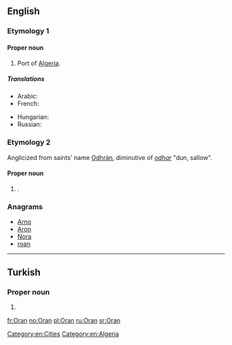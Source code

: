 {{also|oran|òran}}
==English==
{{wikipedia}}

===Etymology 1===
{{etystub}}

====Proper noun====
{{head|en}}

# Port of [[Algeria]].

=====Translations=====
{{trans-top|port of Algeria}}
* Arabic: {{t|ar|وهران|p|tr=wahrān}}
* French: {{t+|fr|Oran}}
{{trans-mid}}
* Hungarian: {{t|hu|Orán}}
* Russian: {{t|ru|Оран|m|tr=Orán}}
{{trans-bottom}}

[[Category:en:Cities]]
[[Category:en:Algeria]]

===Etymology 2===
Anglicized from {{etyl|ga|en}} saints' name [[Odhrán]], diminutive of ''[[odhar]]'' "dun, sallow".

====Proper noun====
{{en-proper noun}}

# {{given name|male|from=Irish}}.

===Anagrams===
* [[Arno#English|Arno]]
* [[Aron#English|Aron]]
* [[Nora#English|Nora]]
* [[roan#English|roan]]

----

==Turkish==

===Proper noun===
{{head|tr|proper noun}}

# {{given name|male|lang=tr}}

[[fr:Oran]]
[[no:Oran]]
[[pl:Oran]]
[[ru:Oran]]
[[sr:Oran]]